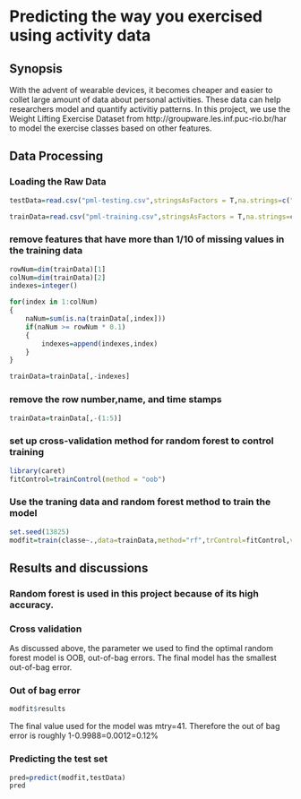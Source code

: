 Predicting the way you exercised using activity data
========================================================

## Synopsis
With the advent of wearable devices, it becomes cheaper and easier to collet large amount of data about personal activities. These data can help researchers model and quantify activitiy patterns. In this project, we use the Weight Lifting Exercise Dataset from http://groupware.les.inf.puc-rio.br/har to model the exercise classes based on other features.

## Data Processing
### Loading the Raw Data
```r
testData=read.csv("pml-testing.csv",stringsAsFactors = T,na.strings=c("",NA))

trainData=read.csv("pml-training.csv",stringsAsFactors = T,na.strings=c("",NA))
```

### remove features that have more than 1/10 of missing values in the training data
```r
rowNum=dim(trainData)[1]
colNum=dim(trainData)[2]
indexes=integer()

for(index in 1:colNum)
{
    naNum=sum(is.na(trainData[,index]))
    if(naNum >= rowNum * 0.1)
    {
        indexes=append(indexes,index)
    }
}

trainData=trainData[,-indexes]
```

### remove the row number,name, and time stamps
```r
trainData=trainData[,-(1:5)]
```

### set up cross-validation method for random forest to control training
```r
library(caret)
fitControl=trainControl(method = "oob")
```

### Use the traning data and random forest method to train the model
```r
set.seed(13825)
modfit=train(classe~.,data=trainData,method="rf",trControl=fitControl,verbose=F)
```

## Results and discussions
### Random forest is used in this project because of its high accuracy.

### Cross validation
As discussed above, the parameter we used to find the optimal random forest model is OOB, out-of-bag errors. The final model has the smallest out-of-bag error.

### Out of bag error 
```r
modfit$results
```

The final value used for the model was mtry=41. Therefore the out of bag error is roughly 1-0.9988=0.0012=0.12%

### Predicting the test set
```r
pred=predict(modfit,testData)
pred
```